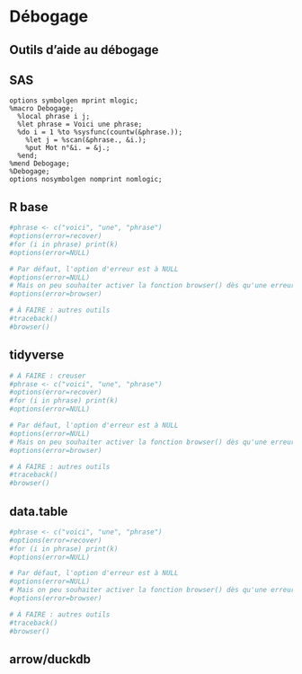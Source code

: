 # Débogage

## Outils d'aide au débogage 
::: {.panel-tabset group="language"}

## SAS {.unnumbered .unlisted}
``` sas
options symbolgen mprint mlogic;
%macro Debogage;
  %local phrase i j;
  %let phrase = Voici une phrase;
  %do i = 1 %to %sysfunc(countw(&phrase.));
    %let j = %scan(&phrase., &i.);
	%put Mot n°&i. = &j.;
  %end;
%mend Debogage;
%Debogage;
options nosymbolgen nomprint nomlogic;
```

## R base {.unnumbered .unlisted}
```r
#phrase <- c("voici", "une", "phrase")
#options(error=recover)
#for (i in phrase) print(k)
#options(error=NULL)

# Par défaut, l'option d'erreur est à NULL
#options(error=NULL)
# Mais on peu souhaiter activer la fonction browser() dès qu'une erreur se produit. Pour ce faire, on peut modifier l'option :
#options(error=browser)

# À FAIRE : autres outils
#traceback()
#browser()
```

## tidyverse {.unnumbered .unlisted}
```r
# À FAIRE : creuser
#phrase <- c("voici", "une", "phrase")
#options(error=recover)
#for (i in phrase) print(k)
#options(error=NULL)

# Par défaut, l'option d'erreur est à NULL
#options(error=NULL)
# Mais on peu souhaiter activer la fonction browser() dès qu'une erreur se produit. Pour ce faire, on peut modifier l'option :
#options(error=browser)

# À FAIRE : autres outils
#traceback()
#browser()
```

## data.table {.unnumbered .unlisted}
```r
#phrase <- c("voici", "une", "phrase")
#options(error=recover)
#for (i in phrase) print(k)
#options(error=NULL)

# Par défaut, l'option d'erreur est à NULL
#options(error=NULL)
# Mais on peu souhaiter activer la fonction browser() dès qu'une erreur se produit. Pour ce faire, on peut modifier l'option :
#options(error=browser)

# À FAIRE : autres outils
#traceback()
#browser()
```

## arrow/duckdb {.unnumbered .unlisted}
```r

```

:::